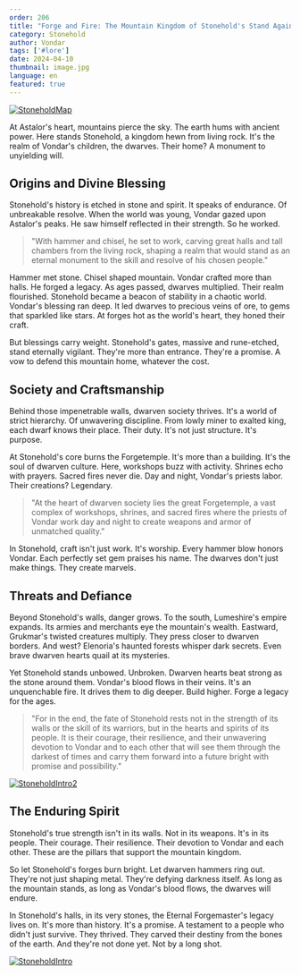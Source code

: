 ```yaml
---
order: 206
title: "Forge and Fire: The Mountain Kingdom of Stonehold's Stand Against Chaos"
category: Stonehold
author: Vondar
tags: ['#lore']
date: 2024-04-10
thumbnail: image.jpg
language: en
featured: true
---
```


[![StoneholdMap](https://i.imgur.com/JURYfEJ.png)](https://i.imgur.com/JURYfEJ.png)

At Astalor's heart, mountains pierce the sky. The earth hums with ancient power. Here stands Stonehold, a kingdom hewn from living rock. It's the realm of Vondar's children, the dwarves. Their home? A monument to unyielding will.

## Origins and Divine Blessing

Stonehold's history is etched in stone and spirit. It speaks of endurance. Of unbreakable resolve. When the world was young, Vondar gazed upon Astalor's peaks. He saw himself reflected in their strength. So he worked.

> "With hammer and chisel, he set to work, carving great halls and tall chambers from the living rock, shaping a realm that would stand as an eternal monument to the skill and resolve of his chosen people."

Hammer met stone. Chisel shaped mountain. Vondar crafted more than halls. He forged a legacy. As ages passed, dwarves multiplied. Their realm flourished. Stonehold became a beacon of stability in a chaotic world. Vondar's blessing ran deep. It led dwarves to precious veins of ore, to gems that sparkled like stars. At forges hot as the world's heart, they honed their craft.

But blessings carry weight. Stonehold's gates, massive and rune-etched, stand eternally vigilant. They're more than entrance. They're a promise. A vow to defend this mountain home, whatever the cost.

## Society and Craftsmanship

Behind those impenetrable walls, dwarven society thrives. It's a world of strict hierarchy. Of unwavering discipline. From lowly miner to exalted king, each dwarf knows their place. Their duty. It's not just structure. It's purpose.

At Stonehold's core burns the Forgetemple. It's more than a building. It's the soul of dwarven culture. Here, workshops buzz with activity. Shrines echo with prayers. Sacred fires never die. Day and night, Vondar's priests labor. Their creations? Legendary.

> "At the heart of dwarven society lies the great Forgetemple, a vast complex of workshops, shrines, and sacred fires where the priests of Vondar work day and night to create weapons and armor of unmatched quality."

In Stonehold, craft isn't just work. It's worship. Every hammer blow honors Vondar. Each perfectly set gem praises his name. The dwarves don't just make things. They create marvels.

## Threats and Defiance

Beyond Stonehold's walls, danger grows. To the south, Lumeshire's empire expands. Its armies and merchants eye the mountain's wealth. Eastward, Grukmar's twisted creatures multiply. They press closer to dwarven borders. And west? Elenoria's haunted forests whisper dark secrets. Even brave dwarven hearts quail at its mysteries.

Yet Stonehold stands unbowed. Unbroken. Dwarven hearts beat strong as the stone around them. Vondar's blood flows in their veins. It's an unquenchable fire. It drives them to dig deeper. Build higher. Forge a legacy for the ages.

> "For in the end, the fate of Stonehold rests not in the strength of its walls or the skill of its warriors, but in the hearts and spirits of its people. It is their courage, their resilience, and their unwavering devotion to Vondar and to each other that will see them through the darkest of times and carry them forward into a future bright with promise and possibility."

[![StoneholdIntro2](https://i.imgur.com/0oQxjcD.png)](https://i.imgur.com/0oQxjcD.png)

## The Enduring Spirit

Stonehold's true strength isn't in its walls. Not in its weapons. It's in its people. Their courage. Their resilience. Their devotion to Vondar and each other. These are the pillars that support the mountain kingdom.

So let Stonehold's forges burn bright. Let dwarven hammers ring out. They're not just shaping metal. They're defying darkness itself. As long as the mountain stands, as long as Vondar's blood flows, the dwarves will endure.

In Stonehold's halls, in its very stones, the Eternal Forgemaster's legacy lives on. It's more than history. It's a promise. A testament to a people who didn't just survive. They thrived. They carved their destiny from the bones of the earth. And they're not done yet. Not by a long shot.

[![StoneholdIntro](https://i.imgur.com/KzpA3lJ.png)](https://i.imgur.com/KzpA3lJ.png)